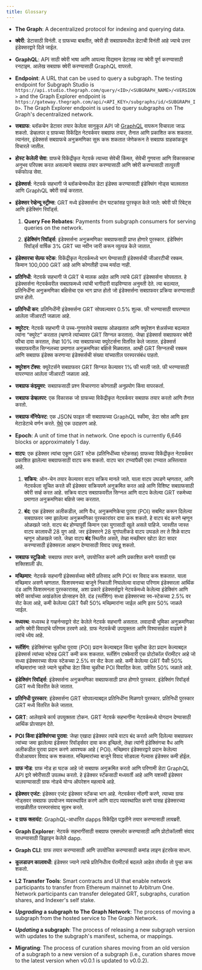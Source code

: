 ```yaml
---
title: Glossary
---
```


- **The Graph**: A decentralized protocol for indexing and querying data.

- **क्वेरी**: डेटासाठी विनंती. द ग्राफच्या बाबतीत, क्वेरी ही सबग्राफमधील डेटाची विनंती आहे ज्याचे उत्तर इंडेक्सरद्वारे दिले जाईल.

- **GraphQL**: API साठी क्वेरी भाषा आणि आपल्या विद्यमान डेटासह त्या क्वेरी पूर्ण करण्यासाठी रनटाइम. आलेख सबग्राफ क्वेरी करण्यासाठी GraphQL वापरतो.

- **Endpoint**: A URL that can be used to query a subgraph. The testing endpoint for Subgraph Studio is `https://api.studio.thegraph.com/query/<ID>/<SUBGRAPH_NAME>/<VERSION>` and the Graph Explorer endpoint is `https://gateway.thegraph.com/api/<API_KEY>/subgraphs/id/<SUBGRAPH_ID>`. The Graph Explorer endpoint is used to query subgraphs on The Graph's decentralized network.

- **सबग्राफ**: ब्लॉकचेन डेटावर तयार केलेला सानुकूल API जो [GraphQL](https://graphql.org/) वापरून विचारला जाऊ शकतो. डेव्हलपर द ग्राफच्या विकेंद्रित नेटवर्कवर सबग्राफ तयार, तैनात आणि प्रकाशित करू शकतात. त्यानंतर, इंडेक्सर्स सबग्राफचे अनुक्रमणिका सुरू करू शकतात जेणेकरून ते सबग्राफ ग्राहकांकडून विचारले जातील.

- **होस्ट केलेली सेवा**: ग्राफचे विकेंद्रीकृत नेटवर्क त्याच्या सेवेची किंमत, सेवेची गुणवत्ता आणि विकासकाचा अनुभव परिपक्व करत असल्याने सबग्राफ तयार करण्यासाठी आणि क्वेरी करण्यासाठी तात्पुरती स्कॅफोल्ड सेवा.

- **इंडेक्सर्स**: नेटवर्क सहभागी जे ब्लॉकचेनमधील डेटा इंडेक्स करण्यासाठी इंडेक्सिंग नोड्स चालवतात आणि GraphQL क्वेरी सर्व्ह करतात.

- **इंडेक्सर रेव्हेन्यू स्ट्रीम्स**: GRT मध्ये इंडेक्सर्सना दोन घटकांसह पुरस्कृत केले जाते: क्वेरी फी रिबेट्स आणि इंडेक्सिंग रिवॉर्ड्स.

  1. **Query Fee Rebates**: Payments from subgraph consumers for serving queries on the network.

  2. **इंडेक्सिंग रिवॉर्ड्स**: इंडेक्सर्सना अनुक्रमणिका सबग्राफसाठी प्राप्त होणारे पुरस्कार. इंडेक्सिंग रिवॉर्ड्स वार्षिक 3% GRT च्या नवीन जारी करून व्युत्पन्न केले जातात.

- **इंडेक्सरचा सेल्फ स्टेक**: विकेंद्रीकृत नेटवर्कमध्ये भाग घेण्यासाठी इंडेक्सर्सची जीआरटीची रक्कम. किमान 100,000 GRT आहे आणि कोणतीही उच्च मर्यादा नाही.

- **प्रतिनिधी**: नेटवर्क सहभागी जे GRT चे मालक आहेत आणि त्यांचे GRT इंडेक्सर्सना सोपवतात. हे इंडेक्सर्सना नेटवर्कवरील सबग्राफमध्ये त्यांची भागीदारी वाढविण्यास अनुमती देते. त्या बदल्यात, प्रतिनिधींना अनुक्रमणिका बक्षिसेचा एक भाग प्राप्त होतो जो इंडेक्सर्सना सबग्राफवर प्रक्रिया करण्यासाठी प्राप्त होतो.

- **प्रतिनिधी कर**: प्रतिनिधींनी इंडेक्सर्सना GRT सोपवल्यावर 0.5% शुल्क. फी भरण्यासाठी वापरण्यात आलेला जीआरटी जळाला आहे.

- **क्युरेटर**: नेटवर्क सहभागी जे उच्च-गुणवत्तेचे सबग्राफ ओळखतात आणि क्युरेशन शेअर्सच्या बदल्यात त्यांना “क्युरेट” करतात (म्हणजे त्यांच्यावर GRT सिग्नल करतात). जेव्हा इंडेक्सर्स सबग्राफवर क्वेरी फीचा दावा करतात, तेव्हा 10% त्या सबग्राफच्या क्युरेटर्सना वितरित केले जातात. इंडेक्सर्स सबग्राफवरील सिग्नलच्या प्रमाणात अनुक्रमणिका बक्षिसे मिळवतात. आम्ही GRT सिग्नलची रक्कम आणि सबग्राफ इंडेक्स करणार्‍या इंडेक्सर्सची संख्या यांच्यातील परस्परसंबंध पाहतो.

- **क्युरेशन टॅक्स**: क्युरेटर्सने सबग्राफवर GRT सिग्नल केल्यावर 1% फी भरली जाते. फी भरण्यासाठी वापरण्यात आलेला जीआरटी जळाला आहे.

- **सबग्राफ कंझ्युमर**: सबग्राफसाठी प्रश्न विचारणारा कोणताही अनुप्रयोग किंवा वापरकर्ता.

- **सबग्राफ डेव्हलपर**: एक विकासक जो ग्राफच्या विकेंद्रीकृत नेटवर्कवर सबग्राफ तयार करतो आणि तैनात करतो.

- **सबग्राफ मॅनिफेस्ट**: एक JSON फाइल जी सबग्राफच्या GraphQL स्कीमा, डेटा स्रोत आणि इतर मेटाडेटाचे वर्णन करते. [येथे](https://ipfs.io/ipfs/QmVQdzeGdPUiLiACeqXRpKAYpyj8Z1yfWLMUq7A7WundUf) एक उदाहरण आहे.

- **Epoch**: A unit of time that in network. One epoch is currently 6,646 blocks or approximately 1 day.

- **वाटप**: एक इंडेक्सर त्यांचा एकूण GRT स्टेक (प्रतिनिधींच्या स्टेकसह) ग्राफच्या विकेंद्रीकृत नेटवर्कवर प्रकाशित झालेल्या सबग्राफसाठी वाटप करू शकतो. वाटप चार टप्प्यांपैकी एका टप्प्यात अस्तित्वात आहे.

  1. **सक्रिय**: ऑन-चेन तयार केल्यावर वाटप सक्रिय मानले जाते. याला वाटप उघडणे म्हणतात, आणि नेटवर्कला सूचित करते की इंडेक्सर सक्रियपणे अनुक्रमित करत आहे आणि विशिष्ट सबग्राफसाठी क्वेरी सर्व्ह करत आहे. सक्रिय वाटप सबग्राफवरील सिग्नल आणि वाटप केलेल्या GRT रकमेच्या प्रमाणात अनुक्रमणिका बक्षिसे जमा करतात.

  2. **बंद**: एक इंडेक्सर अलीकडील, आणि वैध, अनुक्रमणिकेचा पुरावा (POI) सबमिट करून दिलेल्या सबग्राफवर जमा झालेल्या अनुक्रमणिका पुरस्कारांवर दावा करू शकतो. हे वाटप बंद करणे म्हणून ओळखले जाते. वाटप बंद होण्यापूर्वी किमान एका युगासाठी खुले असले पाहिजे. जास्तीत जास्त वाटप कालावधी 28 युग आहे. जर इंडेक्सरने 28 युगांपलीकडे वाटप उघडले तर ते शिळे वाटप म्हणून ओळखले जाते. जेव्हा वाटप **बंद** स्थितीत असते, तेव्हा मच्छीमार खोटा डेटा सादर करण्यासाठी इंडेक्सरला आव्हान देण्यासाठी विवाद उघडू शकतो.

- **सबग्राफ स्टुडिओ**: सबग्राफ तयार करणे, उपयोजित करणे आणि प्रकाशित करणे यासाठी एक शक्तिशाली डॅप.

- **मच्छिमार**: नेटवर्क सहभागी इंडेक्सर्सच्या क्वेरी प्रतिसाद आणि POI वर विवाद करू शकतात. याला मच्छिमार असणे म्हणतात. फिशरमनच्या बाजूने निकाली निघालेल्या वादाचा परिणाम इंडेक्सरला आर्थिक दंड आणि फिशरमनला पुरस्कारासह, अशा प्रकारे इंडेक्सर्सद्वारे नेटवर्कमध्ये केलेल्या इंडेक्सिंग आणि क्वेरी कार्याच्या अखंडतेला प्रोत्साहन देते. दंड (स्लॅशिंग) सध्या इंडेक्सरच्या स्व-स्टेकच्या 2.5% वर सेट केला आहे, कमी केलेल्या GRT पैकी 50% मच्छिमारांना जाईल आणि इतर 50% जाळले जाईल.

- **मध्यस्थ**: मध्यस्थ हे गव्हर्नन्सद्वारे सेट केलेले नेटवर्क सहभागी असतात. लवादाची भूमिका अनुक्रमणिका आणि क्वेरी विवादांचे परिणाम ठरवणे आहे. ग्राफ नेटवर्कची उपयुक्तता आणि विश्वासार्हता वाढवणे हे त्यांचे ध्येय आहे.

- **स्लॅशिंग**: इंडेक्सिंगचा चुकीचा पुरावा (POI) प्रदान केल्याबद्दल किंवा चुकीचा डेटा प्रदान केल्याबद्दल इंडेक्सर्स त्यांच्या स्टेक्ड GRT कमी करू शकतात. स्लॅशिंग टक्केवारी एक प्रोटोकॉल पॅरामीटर आहे जो सध्या इंडेक्सरच्या सेल्फ स्टेकच्या 2.5% वर सेट केला आहे. कमी केलेल्या GRT पैकी 50% मच्छिमारांना जाते ज्याने चुकीचा डेटा किंवा चुकीचा POI विवादित केला. उर्वरित 50% जळाले आहे.

- **इंडेक्सिंग रिवॉर्ड्स**: इंडेक्सर्सना अनुक्रमणिका सबग्राफसाठी प्राप्त होणारे पुरस्कार. इंडेक्सिंग रिवॉर्ड्स GRT मध्ये वितरीत केले जातात.

- **प्रतिनिधी पुरस्कार**: इंडेक्सर्सना GRT सोपवल्याबद्दल प्रतिनिधींना मिळणारे पुरस्कार. प्रतिनिधी पुरस्कार GRT मध्ये वितरित केले जातात.

- **GRT**: आलेखाचे कार्य उपयुक्तता टोकन. GRT नेटवर्क सहभागींना नेटवर्कमध्ये योगदान देण्यासाठी आर्थिक प्रोत्साहन देते.

- **POI किंवा इंडेक्सिंगचा पुरावा**: जेव्हा एखादा इंडेक्सर त्यांचे वाटप बंद करतो आणि दिलेल्या सबग्राफवर त्यांच्या जमा झालेल्या इंडेक्सर रिवॉर्ड्सवर दावा करू इच्छितो, तेव्हा त्यांनी इंडेक्सिंगचा वैध आणि अलीकडील पुरावा प्रदान करणे आवश्यक आहे ( POI). मच्छिमार इंडेक्सरद्वारे प्रदान केलेल्या पीओआयवर विवाद करू शकतात. मच्छिमारांच्या बाजूने विवाद सोडवला गेल्यास इंडेक्सर कमी होईल.

- **ग्राफ नोड**: ग्राफ नोड हा घटक आहे जो सबग्राफ अनुक्रमित करतो आणि परिणामी डेटा GraphQL API द्वारे क्वेरीसाठी उपलब्ध करतो. हे इंडेक्सर स्टॅकसाठी मध्यवर्ती आहे आणि यशस्वी इंडेक्सर चालवण्यासाठी ग्राफ नोडचे योग्य ऑपरेशन महत्वाचे आहे.

- **इंडेक्सर एजंट**: इंडेक्सर एजंट इंडेक्सर स्टॅकचा भाग आहे. नेटवर्कवर नोंदणी करणे, त्याच्या ग्राफ नोड्सवर सबग्राफ उपयोजन व्यवस्थापित करणे आणि वाटप व्यवस्थापित करणे यासह इंडेक्सरच्या साखळीतील परस्परसंवाद सुलभ करते.

- **द ग्राफ क्लायंट**: GraphQL-आधारित dapps विकेंद्रित पद्धतीने तयार करण्यासाठी लायब्ररी.

- **Graph Explorer**: नेटवर्क सहभागींसाठी सबग्राफ एक्सप्लोर करण्यासाठी आणि प्रोटोकॉलशी संवाद साधण्यासाठी डिझाइन केलेले dapp.

- **Graph CLI**: ग्राफ तयार करण्यासाठी आणि उपयोजित करण्यासाठी कमांड लाइन इंटरफेस साधन.

- **कूलडाउन कालावधी**: इंडेक्सर ज्याने त्यांचे प्रतिनिधीत्व पॅरामीटर्स बदलले आहेत तोपर्यंत तो पुन्हा करू शकतो.

- **L2 Transfer Tools**: Smart contracts and UI that enable network participants to transfer from Ethereum mainnet to Arbitrum One. Network participants can transfer delegated GRT, subgraphs, curation shares, and Indexer's self stake.

- **_Upgrading_ a subgraph to The Graph Network**: The process of moving a subgraph from the hosted service to The Graph Network.

- **_Updating_ a subgraph**: The process of releasing a new subgraph version with updates to the subgraph's manifest, schema, or mappings.

- **Migrating**: The process of curation shares moving from an old version of a subgraph to a new version of a subgraph (i.e., curation shares move to the latest version when v0.0.1 is updated to v0.0.2).
